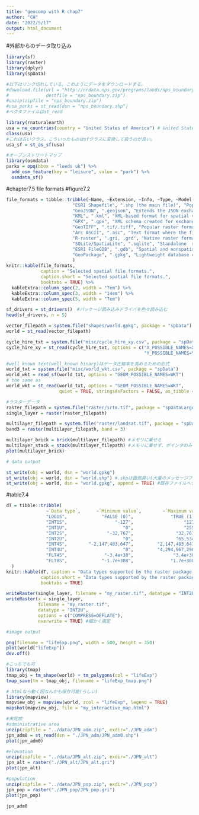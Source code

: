 ```yaml
---
title: "geocomp with R chap7"
author: "CH"
date: "2022/5/17"
output: html_document
---
```


#外部からのデータ取り込み

```r
library(sf)
library(raster)
library(dplyr)
library(spData)
```

```r
#以下はリンク切れしている。このようにデータをダウンロードする。
#download.file(url = "http://nrdata.nps.gov/programs/lands/nps_boundary.zip",
#              destfile = "nps_boundary.zip")
#unzip(zipfile = "nps_boundary.zip")
#usa_parks = st_read(dsn = "nps_boundary.shp")
#ベクタファイルはst_read
```

```r
library(rnaturalearth)
usa = ne_countries(country = "United States of America") # United States borders
class(usa)
#これは古いクラス。こういったものはsfクラスに変換して扱うのが良い。
usa_sf = st_as_sf(usa)

#オープンストリートマップ
library(osmdata)
parks = opq(bbox = "leeds uk") %>% 
  add_osm_feature(key = "leisure", value = "park") %>% 
  osmdata_sf()
```

#chapter7.5 file formats
#figure7.2
```r
file_formats = tibble::tribble(~Name, ~Extension, ~Info, ~Type, ~Model, 
                         "ESRI Shapefile", ".shp (the main file)", "Popular format consisting of at least three files. No support for: files > 2GB;  mixed types; names > 10 chars; cols > 255.", "Vector", "Partially open",
                         "GeoJSON", ".geojson", "Extends the JSON exchange format by including a subset of the simple feature representation.", "Vector", "Open",
                         "KML", ".kml", "XML-based format for spatial visualization, developed for use with Google Earth. Zipped KML file forms the KMZ format.", "Vector", "Open",
                         "GPX", ".gpx", "XML schema created for exchange of GPS data.", "Vector", "Open",
                         "GeoTIFF", ".tif/.tiff", "Popular raster format. A TIFF file containing additional spatial metadata.", "Raster", "Open",
                         "Arc ASCII", ".asc", "Text format where the first six lines represent the raster header, followed by the raster cell values arranged in rows and columns.", "Raster", "Open",
                         "R-raster", ".gri, .grd", "Native raster format of the R-package raster.", "Raster", "Open",
                         "SQLite/SpatiaLite", ".sqlite", "Standalone  relational database, SpatiaLite is the spatial extension of SQLite.", "Vector and raster", "Open",
                         "ESRI FileGDB", ".gdb", "Spatial and nonspatial objects created by ArcGIS. Allows: multiple feature classes; topology. Limited support from GDAL.", "Vector and raster", "Proprietary",
                         "GeoPackage", ".gpkg", "Lightweight database container based on SQLite allowing an easy and platform-independent exchange of geodata", "Vector and raster", "Open"
                         )
knitr::kable(file_formats, 
             caption = "Selected spatial file formats.",
             caption.short = "Selected spatial file formats.",
             booktabs = TRUE) %>% 
  kableExtra::column_spec(2, width = "7em") %>% 
  kableExtra::column_spec(3, width = "14em") %>% 
  kableExtra::column_spec(5, width = "7em")
```

```r
sf_drivers = st_drivers()　#パッケージ読み込みドライバを色々読み込む
head(sf_drivers, n = 5)

vector_filepath = system.file("shapes/world.gpkg", package = "spData")
world = st_read(vector_filepath)

cycle_hire_txt = system.file("misc/cycle_hire_xy.csv", package = "spData")
cycle_hire_xy = st_read(cycle_hire_txt, options = c("X_POSSIBLE_NAMES=X",
                                                    "Y_POSSIBLE_NAMES=Y"))

#well known text(well known binary)はデータ圧縮率を高めるための形式
world_txt = system.file("misc/world_wkt.csv", package = "spData")
world_wkt = read_sf(world_txt, options = "GEOM_POSSIBLE_NAMES=WKT")
# the same as
world_wkt = st_read(world_txt, options = "GEOM_POSSIBLE_NAMES=WKT", 
                    quiet = TRUE, stringsAsFactors = FALSE, as_tibble = TRUE)

#ラスターデータ
raster_filepath = system.file("raster/srtm.tif", package = "spDataLarge")
single_layer = raster(raster_filepath)

multilayer_filepath = system.file("raster/landsat.tif", package = "spDataLarge")
band3 = raster(multilayer_filepath, band = 3)

multilayer_brick = brick(multilayer_filepath) #メモリに乗せる
multilayer_stack = stack(multilayer_filepath) #メモリに乗せず、ポインタのみ
plot(multilayer_brick)
```

```r
# data output

st_write(obj = world, dsn = "world.gpkg")
st_write(obj = world, dsn = "world.shp") #.shpは面倒臭い(大量のメッセージファイル、複数のファイルで1つのデータ)
st_write(obj = world, dsn = "world.gpkg", append = TRUE) #既存ファイルへデータ追加
```
#table7.4
```r
dT = tibble::tribble(
               ~`Data type`,      ~`Minimum value`,        ~`Maximum value`,
               "LOG1S",             "FALSE (0)",              "TRUE (1)",
               "INT1S",                  "-127",                   "127",
               "INT1U",                     "0",                   "255",
               "INT2S",               "-32,767",                "32,767",
               "INT2U",                     "0",                "65,534",
               "INT4S",        "-2,147,483,647",         "2,147,483,647",
               "INT4U",                     "0",         "4,294,967,296",
               "FLT4S",              "-3.4e+38",               "3.4e+38",
               "FLT8S",             "-1.7e+308",              "1.7e+308"
  )
knitr::kable(dT, caption = "Data types supported by the raster package.",
             caption.short = "Data types supported by the raster package.",
             booktabs = TRUE)
```
```r
writeRaster(single_layer, filename = "my_raster.tif", datatype = "INT2U") #ラスター版出力
writeRaster(x = single_layer,
            filename = "my_raster.tif",
            datatype = "INT2U",
            options = c("COMPRESS=DEFLATE"),
            overwrite = TRUE) #細かく指定
```

```r
#image output

png(filename = "lifeExp.png", width = 500, height = 350)
plot(world["lifeExp"])
dev.off()

#こっちでも可
library(tmap)
tmap_obj = tm_shape(world) + tm_polygons(col = "lifeExp")
tmap_save(tm = tmap_obj, filename = "lifeExp_tmap.png")

# htmlなら動く図なんかも保存可能(らしい)
library(mapview)
mapview_obj = mapview(world, zcol = "lifeExp", legend = TRUE)
mapshot(mapview_obj, file = "my_interactive_map.html")
```

```r
#未完成
#administrative area
unzip(zipfile = "../data/JPN_adm.zip", exdir="./JPN_adm")
jpn_adm0 = st_read(dsn = "./JPN_adm/JPN_adm0.shp")
plot(jpn_adm0)

#elevation
unzip(zipfile = "../data/JPN_alt.zip", exdir="./JPN_alt")
jpn_alt = raster("./JPN_alt/JPN_alt.gri")
plot(jpn_alt)

#population
unzip(zipfile = "../data/JPN_pop.zip", exdir="./JPN_pop")
jpn_pop = raster("./JPN_pop/JPN_pop.gri")
plot(jpn_pop)

jpn_adm0
```

